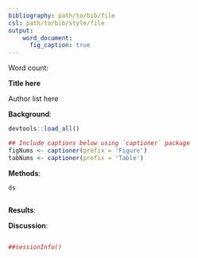 ```yaml
---
bibliography: path/to/bib/file
csl: path/to/bib/style/file
output:
    word_document:
      fig_caption: true
---
```


Word count: 

**Title here**

Author list here

**Background**: 

```r
devtools::load_all()
```

```r
## Include captions below using `captioner` package
figNums <- captioner(prefix = 'Figure')
tabNums <- captioner(prefix = 'Table')
```

**Methods**: 

```r
ds
```

```r

```


**Results**:

**Discussion**:

```r

```

<!-- Session info -->
```r
##sessionInfo()
```

